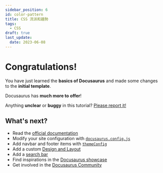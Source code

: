 ```yaml
---
sidebar_position: 6
id: color-pattern
title: CSS 流派和趨勢
tags:
  - CSS
draft: true
last_update:
  date: 2023-06-08
---
```


# Congratulations!

You have just learned the **basics of Docusaurus** and made some changes to the **initial template**.

Docusaurus has **much more to offer**!


Anything **unclear** or **buggy** in this tutorial? [Please report it!](https://github.com/facebook/docusaurus/discussions/4610)

## What's next?

- Read the [official documentation](https://docusaurus.io/)
- Modify your site configuration with [`docusaurus.config.js`](https://docusaurus.io/docs/api/docusaurus-config)
- Add navbar and footer items with [`themeConfig`](https://docusaurus.io/docs/api/themes/configuration)
- Add a custom [Design and Layout](https://docusaurus.io/docs/styling-layout)
- Add a [search bar](https://docusaurus.io/docs/search)
- Find inspirations in the [Docusaurus showcase](https://docusaurus.io/showcase)
- Get involved in the [Docusaurus Community](https://docusaurus.io/community/support)
